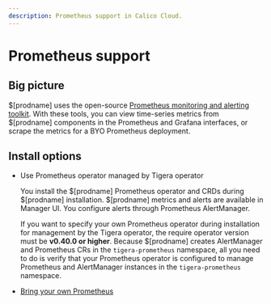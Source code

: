 ```yaml
---
description: Prometheus support in Calico Cloud.
---
```


# Prometheus support

## Big picture

$[prodname] uses the open-source [Prometheus monitoring and alerting toolkit](https://prometheus.io/docs/introduction/overview/). With these tools, you can view time-series metrics from $[prodname] components in the Prometheus and Grafana interfaces, or scrape the metrics for a BYO Prometheus deployment.

## Install options

- Use Prometheus operator managed by Tigera operator

  You install the $[prodname] Prometheus operator and CRDs during $[prodname] installation. $[prodname] metrics and alerts are available in Manager UI. You configure alerts through Prometheus AlertManager.

  If you want to specify your own Prometheus operator during installation for management by the Tigera operator, the require operator version must be **v0.40.0 or higher**. Because $[prodname] creates AlertManager and Prometheus CRs in the `tigera-prometheus` namespace, all you need to do is verify that your Prometheus operator is configured to manage Prometheus and AlertManager instances in the `tigera-prometheus` namespace.

- [Bring your own Prometheus](byo-prometheus.mdx)
